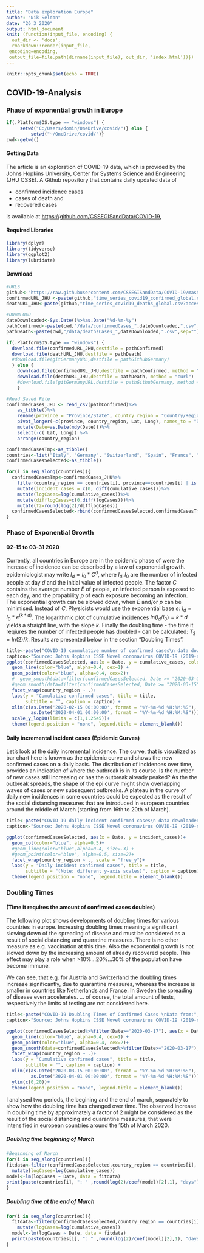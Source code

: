 ```yaml
---
title: "Data exploration Europe"
author: "Nik Seldon"
date: "26 3 2020"
output: html_document
knit: (function(input_file, encoding) {
  out_dir <- 'docs';
  rmarkdown::render(input_file,
 encoding=encoding,
 output_file=file.path(dirname(input_file), out_dir, 'index.html'))})
---
```


```r
knitr::opts_chunk$set(echo = TRUE)
```
## COVID-19-Analysis
### Phase of exponential growth in Europe

```r
if(.Platform$OS.type == "windows") {
     setwd("C:/Users/domin/OneDrive/covid/")} else {
         setwd("~/OneDrive/covid/")}
cwd<-getwd()
```

#### Getting Data

The article is an exploration of COVID-19 data, which is provided by the Johns Hopkins University, Center for Systems Science and Engineering (JHU CSSE). A Github repository that contains daily updated data of  

* confirmed incidence cases 
* cases of death and 
* recovered cases 

is available at [https://github.com/CSSEGISandData/COVID-19](https://github.com/CSSEGISandData/COVID-19),

#### Required Libraries
```r
library(dplyr)
library(tidyverse)
library(ggplot2)
library(lubridate)
```
#### Download 
```r
#URLS
github<-"https://raw.githubusercontent.com/CSSEGISandData/COVID-19/master/csse_covid_19_data/csse_covid_19_time_series/"
confirmedURL_JHU <-paste(github,"time_series_covid19_confirmed_global.csv?accessType=DOWNLOAD", sep="")
deathURL_JHU<-paste(github,"time_series_covid19_deaths_global.csv?accessType=DOWNLOAD", sep="")
```

```r
#DOWNLOAD
dateDownloaded<-Sys.Date()%>%as.Date("%d-%m-%y")
pathConfirmed<-paste(cwd,"/data/confirmedCases_",dateDownloaded,".csv",sep="")
pathDeath<-paste(cwd,"/data/deathsCases_",dateDownloaded,".csv",sep="")

if(.Platform$OS.type == "windows") {
  download.file(confirmedURL_JHU,destfile = pathConfirmed)
  download.file(deathURL_JHU,destfile = pathDeath)
  #download.file(gitGermanyURL,destfile = pathGithubGermany)
  } else { 
    download.file(confirmedURL_JHU,destfile = pathConfirmed, method = "curl")
    download.file(deathURL_JHU,destfile = pathDeath, method = "curl")
    #download.file(gitGermanyURL,destfile = pathGithubGermany, method = "curl")
    }
```

```r
#Read Saved File
confirmedCases_JHU <- read_csv(pathConfirmed)%>%
    as_tibble()%>%
    rename(province = "Province/State", country_region = "Country/Region")%>% 
    pivot_longer(-c(province, country_region, Lat, Long), names_to = "Date", values_to = "cumulative_cases") %>% 
    mutate(Date=as.Date(mdy(Date)))%>%
    select(-c( Lat, Long)) %>%
    arrange(country_region)

confirmedCasesTmp<-as_tibble()    
countries<-list("Italy", "Germany", "Switzerland", "Spain", "France", "Netherlands","Sweden","Austria", "Belgium" )
confirmedCasesSelected<-as_tibble()

for(i in seq_along(countries)){
  confirmedCasesTmp<-confirmedCases_JHU%>%
    filter(country_region == countries[i], province==countries[i] | is.na(province))%>%
    mutate(incident_cases = c(0, diff(cumulative_cases)))%>%
    mutate(logCases=log(cumulative_cases))%>%
    mutate(difflogCases=c(0,diff(logCases)))%>%
    mutate(T2=round(log(2)/difflogCases))
  confirmedCasesSelected<-rbind(confirmedCasesSelected,confirmedCasesTmp)
}

```

### Phase of Exponential Growth
#### 02-15 to 03-31 2020

Currently, all countries in Europe are in the epidemic phase of were the increase of incidence can be described by a law of exponential growth. epidemiologist may write $I_d=I_0* C^d$, where $I_d, I_0$ are the number of infected people at day $d$ and the initial value of infected people. The factor $C$ contains the average number $E$ of people, an infected person is exposed to each day, and the propability $p$ of each exposure becoming an infection. The exponential growth can be slowed down, when $E$ and/or $p$ can be minimised. Instead of $C$, Physicists would use the exponential base $e$: $I_d=I_0 * e^{(k*d)}$. The logarithmic plot of cumulative incidences $ln(I_d/I_0)=k*d$ yields a straight line, with the slope $k$. Finally the doubling time - the time it reqiures the number of infected people has doubled -  can be calculated: $T_2 = ln(2)/k$. Results are presented below in the section "Doubling Times".


```r
title<-paste("COVID-19 cummulative number of confirmed cases\n data downloaded from Johns Hopkins University: ", dateDownloaded)
caption<-"Source: Johns Hopkins CSSE Novel coronavirus COVID-19 (2019-nCoV)\n data repository: https://github.com/CSSEGISandData/COVID-19"
ggplot(confirmedCasesSelected, aes(x = Date, y = cumulative_cases, colour=country_region))+ 
  geom_line(color="blue", alpha=0.4, cex=1) + 
  geom_point(color="blue", alpha=0.4, cex=2)+
  #  geom_smooth(data=filter(confirmedCasesSelected, Date >= "2020-03-01", Date <= "2020-03-15"), method = "lm",formula =y ~x, col="purple")+
  #geom_smooth(data=filter(confirmedCasesSelected, Date >= "2020-03-15",Date <= dateDownloaded), method = "lm",formula =y ~x, col="red")+
  facet_wrap(country_region ~ .)+
  labs(y = "Cumulative confirmed cases", title = title, 
       subtitle = "", caption = caption) +
  xlim(c(as.Date('2020-02-15 00:00:00', format = "%Y-%m-%d %H:%M:%S"),
         as.Date('2020-04-01 00:00:00', format = "%Y-%m-%d %H:%M:%S")))+
  scale_y_log10(limits = c(1,1.25e5))+
  theme(legend.position = "none", legend.title = element_blank())

```


#### Daily incremental incident cases (Epidemic Curves)

Let's look at the daily incremental incidence. 
The curve, that is visualized as bar chart here is known as the epidemic curve and shows the new confirmed cases on a daily basis.  The distribution of incidences over time, provides an indication of where the outbreak is in its course. Is the number of new cases still increasing or has the outbreak already peaked? As the the outbreak spreads, the shape of the epi curve might show overlapping waves of cases or new subsequent outbreaks. A plateau in the curve of daily new incidences in some countries could be expected as the result of the social distancing measures that are introduced in european countries around the middle of March (starting from 16th to 20th of March).


```r
title<-paste("COVID-19 daily incident confirmed cases\n data downloaded from Johns Hopkins University: ", dateDownloaded)
caption<-"Source: Johns Hopkins CSSE Novel coronavirus COVID-19 (2019-nCoV)\n data repository: https://github.com/CSSEGISandData/COVID-19"

ggplot(confirmedCasesSelected, aes(x = Date, y = incident_cases))+ 
  geom_col(color="blue", alpha=0.5)+
  #geom_line(color="blue",alpha=0.4, size=.3) + 
  #geom_point(color="blue", alpha=0.5, size=2)+
  facet_wrap(country_region ~ ., scale = "free_y")+
  labs(y = "Daily incident confirmed cases", title = title, 
       subtitle = "(Note: different y-axis scales)", caption = caption)+
  theme(legend.position = "none", legend.title = element_blank())
```


### Doubling Times
#### (Time it requires the amount of confirmed cases doubles)

The following plot shows developments of doubling times for various countries in europe. Increasing doubling times meaning a significant slowing down of the spreading of disease and must be considered as a result of social distancing and quaratine measures. There is no other measure as e.g. vaccination at this time. Also the exponential growth is not slowed down by the increasing amount of already recovered people. This effect may play a role when >10%...20%...30% of the population have become immune.

We can see, that e.g. for Austria and Switzerland the doubling times increase significantly, due to quarantine measures, whereas the increase is smaller in countries like Netherlands and France. In Sweden the spreading of disease even accelerates. ... of course, the total amount of tests, respectively the limits of testing  are not considered here.   

```r
title<-paste("COVID-19 Doubling Times of Confirmed Cases \nData from:", dateDownloaded)
caption<-"Source: Johns Hopkins CSSE Novel coronavirus COVID-19 (2019-nCoV)\n data repository: https://github.com/CSSEGISandData/COVID-19"

ggplot(confirmedCasesSelected%>%filter(Date>="2020-03-17"), aes(x = Date, y = T2))+ 
  geom_line(color="blue", alpha=0.4, cex=1) + 
  geom_point(color="blue", alpha=0.4, cex=2)+
  geom_smooth(data=confirmedCasesSelected%>%filter(Date>="2020-03-17"), method = "lm",formula =y ~x, col="purple")+
  facet_wrap(country_region ~ .)+
  labs(y = "Cumulative confirmed cases", title = title, 
       subtitle = "", caption = caption) +
  xlim(c(as.Date('2020-03-15 00:00:00', format = "%Y-%m-%d %H:%M:%S"),
         as.Date('2020-04-01 00:00:00', format = "%Y-%m-%d %H:%M:%S")))+
  ylim(c(0,20))+
  theme(legend.position = "none", legend.title = element_blank())
```


I analysed two periods, the begining and the end of march, separately to show how the doubling time has changed over time. The observed increase in doubling time by approximately a factor of 2 might be considered as the result of the social distancing and quarantine measures, that were intensified in european countries around the 15th of March 2020.

##### Doubling time beginning of March

```r
#Beginning of March
for(i in seq_along(countries)){
fitdata<-filter(confirmedCasesSelected,country_region == countries[i], Date >= "2020-03-01", Date <= "2020-03-15")%>%
  mutate(logCases=log(cumulative_cases))
model<-lm(logCases ~ Date, data = fitdata)
print(paste(countries[i], ": " ,round(log(2)/coef(model)[2],1), "days"))
}
```
##### Doubling time at the end of March
```r
for(i in seq_along(countries)){
  fitdata<-filter(confirmedCasesSelected,country_region == countries[i], Date >= "2020-03-16", Date <= dateDownloaded)%>%
    mutate(logCases=log(cumulative_cases))
  model<-lm(logCases ~ Date, data = fitdata)
  print(paste(countries[i], ": " ,round(log(2)/coef(model)[2],1), "days"))
}
```


